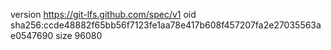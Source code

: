 version https://git-lfs.github.com/spec/v1
oid sha256:ccde48882f65bb56f7123fe1aa78e417b608f457207fa2e27035563ae0547690
size 96080
